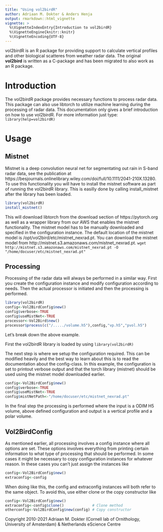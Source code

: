 ```yaml
---
title: "Using vol2birdR"
author: Adriaan M. Dokter & Anders Henja
output: rmarkdown::html_vignette
vignette: >
  %\VignetteIndexEntry{Introduction to vol2birdR}
  %\VignetteEngine{knitr::knitr}
  %\VignetteEncoding{UTF-8}
---
```



vol2birdR is an R package for providing support to calculate vertical profiles and other biological scatteres from weather radar data. The original
**vol2bird** is written as a C-package and has been migrated to also work as an R package.

# Introduction
The vol2birdR package provides necessary functions to process radar data. This package can also use libtorch to utilize machine learning during the processing of radar data. This documentation only
gives a brief introduction on how to use vol2birdR. For more information just type:
`library(help=vol2birdR)` 

# Usage
## Mistnet
Mistnet is a deep convolution neural net for segmentating out rain in S-band radar data, see the publication at https://besjournals.onlinelibrary.wiley.com/doi/full/10.1111/2041-210X.13280. 
To use this functionality you will have to install the mistnet software as part of running the vol2birdR library. This is easilly done by calling install_mistnet after the library has been loaded.
```R
library(vol2birdR)
install_mistnet()
```
This will download libtorch from the download section of https://pytorch.org as well as a wrapper library from our AWS that enables the mistnet functionality. The mistnet model has to be manually downloaded and
specified in the configuration instance. The default location of the mistnet model is /opt/vol2bird/etc/mistnet_nexrad.pt.
You can download the mistnet model from http://mistnet.s3.amazonaws.com/mistnet_nexrad.pt.
`wget http://mistnet.s3.amazonaws.com/mistnet_nexrad.pt -O "/home/docuser/etc/mistnet_nexrad.pt"`
 

## Processing
Processing of the radar data will always be performed in a similar way. First you create the configuration instance and modify configuration according to needs. 
Then the actual processor is initiated and then the processing is performed.

```R
library(vol2birdR)
config<-Vol2BirdConfig$new()
config$verbose<-TRUE
config$useMistNet<-TRUE
processor<-Vol2Bird$new()
processor$process(c("/...../volume.h5"),config,"vp.h5","pvol.h5")
```

Let's break down the above example.

First the vol2birdR library is loaded by using
`library(vol2birdR)`

The next step is where we setup the configuration required. This can be modified heavily and the best way to learn about this is to read the documentation about the config-class.
In this example, the configuration is set to printout verbose output and that the torch library (mistnet) should be used using the mistnet model downloaded earlier. 
```R
config<-Vol2BirdConfig$new()
config$verbose<-TRUE
config$useMistNet<-TRUE
config$mistNetPath<-"/home/docuser/etc/mistnet_nexrad.pt"
```

In the final step the processing is performed where the input is a ODIM H5 volume, above defined configuration and output is a vertical profile and a polar volume.

## Vol2BirdConfig
As mentioned earlier, all processing involves a config instance where all options are set. These options involves everything from printing certain information
to what type of processing that should be performed.
In some cases it might be necessary to copy configuration instances for whatever reason. In these cases you can't just assign the instances like
```R
config<-Vol2BirdConfig$new()
extraconfig<-config
```
When doing like this, the config and extraconfig instances will both refer to the same object. To avoid this, use either clone or the copy constructor like
```R
config<-Vol2BirdConfig$new()
extraconfig<-config$clone()             # Clone method
otherconfig<-Vol2BirdConfig$new(config) # Copy constructor
```

Copyright 2010-2021 Adriaan M. Dokter (Cornell lab of Ornithology, University of Amsterdam) & Netherlands eScience Centre

